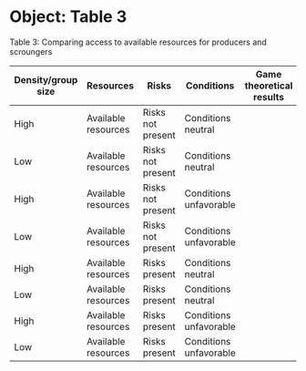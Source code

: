 # Object: Table 3

Table 3: Comparing access to available resources for producers and scroungers

| Density/group size | Resources           | Risks             | Conditions             | Game theoretical results | Simulated results | Empirical results |
|-----------|-----------|-----------|-----------|-----------|-----------|-----------|
| High               | Available resources | Risks not present | Conditions neutral     |                          |                   |                   |
| Low                | Available resources | Risks not present | Conditions neutral     |                          |                   |                   |
| High               | Available resources | Risks not present | Conditions unfavorable |                          |                   |                   |
| Low                | Available resources | Risks not present | Conditions unfavorable |                          |                   |                   |
| High               | Available resources | Risks present     | Conditions neutral     |                          |                   |                   |
| Low                | Available resources | Risks present     | Conditions neutral     |                          |                   |                   |
| High               | Available resources | Risks present     | Conditions unfavorable |                          |                   |                   |
| Low                | Available resources | Risks present     | Conditions unfavorable |                          |                   |                   |

